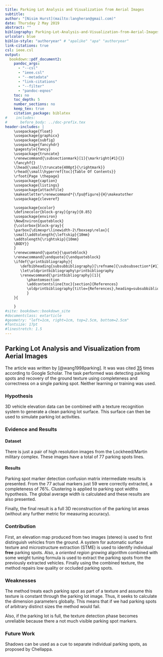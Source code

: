 ---
title: Parking Lot Analysis and Visualization from Aerial Images
subtitle:
author: "[Nisim Hurst](mailto:langheran@gmail.com)"
date: Thursday 2 May 2019
abstract: ""
bibliography: Parking-Lot-Analysis-and-Visualization-from-Aerial-Images/Parking-Lot-Analysis-and-Visualization-from-Aerial-Images.bib
urlcolor: blue
biblio-style: "authoryear" # "apalike" "apa" "authoryear"
link-citations: true
csl: ieee.csl
output:
  bookdown::pdf_document2:
    pandoc_args:
      - "--csl"
      - "ieee.csl"
      - "--metadata"
      - "link-citations"
      - "--filter"
      - "pandoc-eqnos"
    toc: no
    toc_depth: 5
    number_sections: no
    keep_tex: true
    citation_package: biblatex
#    includes:
#      before_body: ../doc-prefix.tex
header-includes: |
    \usepackage{float}
    \usepackage{graphicx}
    \usepackage{subfig}
    \usepackage{fancyhdr}
    \pagestyle{fancy}
    \usepackage{truncate}
    \renewcommand{\subsectionmark}[1]{\markright{#1}{}}
    \fancyhf{}
    \lhead{\small\truncate{400pt}{\rightmark}}
    \rhead{\small\hyperref[toc]{Table Of Contents}}
    \rfoot{Page \thepage}
    \usepackage{caption}
    \usepackage{listings}
    \usepackage{attachfile}
    \makeatletter\renewcommand*{\fps@figure}{H}\makeatother
    \usepackage{cleveref}

    \usepackage{xcolor}
    \definecolor{block-gray}{gray}{0.85}
    \usepackage{environ}
    \NewEnviron{quoteblock}
    {\colorbox{block-gray}{
    \parbox{\dimexpr\linewidth-2\fboxsep\relax}{
    \small\addtolength{\leftskip}{10mm}
    \addtolength{\rightskip}{10mm}
    \BODY}}
    }
    \renewcommand{\quote}{\quoteblock}
    \renewcommand{\endquote}{\endquoteblock}
    \ifdef{\printbibliography}{
       \defbibheading{subsubbibliography}[\refname]{\subsubsection*{#1}}
       \let\oldprintbibliography\printbibliography
       \renewcommand{\printbibliography}[1]{
          \phantomsection
          \addcontentsline{toc}{section}{References}
          \oldprintbibliography[title={References},heading=subsubbibliography]
          }
    }{

    }
#site: bookdown::bookdown_site
#documentclass: extarticle
#geometry: "left=1cm, right=1cm, top=2.5cm, bottom=2.5cm"
#fontsize: 17pt
#linestretch: 1.5
---
\label{toc}

## Parking Lot Analysis and Visualization from Aerial Images
The article was written by [@wang1998parking]. It was was cited [35](https://scholar.google.com/scholar?cites=10362145164432338889&as_sdt=2005&sciodt=0,5&hl=en) times according to Google Scholar. The task performed was detecting parking spots and recovery of the ground texture using completeness and correctness on a single parking spot. Neither learning or training was used.

### Hypothesis
3D vehicle elevation data can be combined with a texture recognition system to generate a clean parking lot surface. This surface can then be used to simulate parking lot activities.

### Evidence and Results
#### Dataset

There is just a pair of high resolution images from the Lockheed/Martin military complex. These images have a total of 77 parking spots lines.

#### Results
Parking spot marker detection confusion matrix intermediate results is presented. From the 77 actual markers just 59 were correctly extracted, a completeness of 76%. Clustering is applied to parking spot widths hypothesis. The global average width is calculated and these results are also presented. 

Finally, the final result is a full 3D reconstruction of the parking lot areas (without any further metric for measuring accuracy). 

### Contribution

First, an elevation map produced from two images (stereo) is used to first distinguish vehicles from the ground. A system for automatic surface texture and microstructure extraction (STME) is used to identify individual **free** parking spots. Also, a _oriented region growing_ algorithm combined with some weight tuning formula is used to extract the parking spots from the previously extracted vehicles. Finally using the combined texture, the method repairs low quality or occluded parking spots. 

### Weaknesses
The method treats each parking spot as part of a texture and assume this texture is constant through the parking lot image. Thus, it seeks to calculate the dimension parameters globally. This means that if we had parking spots of arbitrary distinct sizes the method would fail.

Also, if the parking lot is full, the texture detection phase becomes unreliable because there a not much visible parking spot markers.

### Future Work
Shadows can be used as a cue to separate individual parking spots, as proposed by Chellappa.